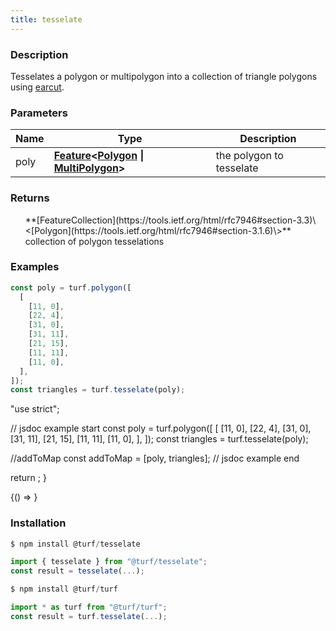 ```yaml
---
title: tesselate
---
```



### Description

Tesselates a polygon or multipolygon into a collection of triangle polygons
using [earcut](https://github.com/mapbox/earcut).

### Parameters

| Name | Type                                                                                                                                                                                                | Description              |
| ---- | --------------------------------------------------------------------------------------------------------------------------------------------------------------------------------------------------- | ------------------------ |
| poly | **[Feature](https://tools.ietf.org/html/rfc7946#section-3.2)\<[Polygon](https://tools.ietf.org/html/rfc7946#section-3.1.6) \| [MultiPolygon](https://tools.ietf.org/html/rfc7946#section-3.1.7)\>** | the polygon to tesselate |

### Returns

<ul>
  **[FeatureCollection](https://tools.ietf.org/html/rfc7946#section-3.3)\<[Polygon](https://tools.ietf.org/html/rfc7946#section-3.1.6)\>** collection of polygon tesselations

</ul>

### Examples

```javascript
const poly = turf.polygon([
  [
    [11, 0],
    [22, 4],
    [31, 0],
    [31, 11],
    [21, 15],
    [11, 11],
    [11, 0],
  ],
]);
const triangles = turf.tesselate(poly);
```

  "use strict";

  // jsdoc example start
  const poly = turf.polygon([
    [
      [11, 0],
      [22, 4],
      [31, 0],
      [31, 11],
      [21, 15],
      [11, 11],
      [11, 0],
    ],
  ]);
  const triangles = turf.tesselate(poly);

  //addToMap
  const addToMap = [poly, triangles];
  // jsdoc example end

  return <ExampleMap addToMap={addToMap} />;
}

<!-- prettier-ignore -->
<BrowserOnly>{() => <Map0 />}</BrowserOnly>

### Installation

```javascript
$ npm install @turf/tesselate

import { tesselate } from "@turf/tesselate";
const result = tesselate(...);
```

```javascript
$ npm install @turf/turf

import * as turf from "@turf/turf";
const result = turf.tesselate(...);
```
